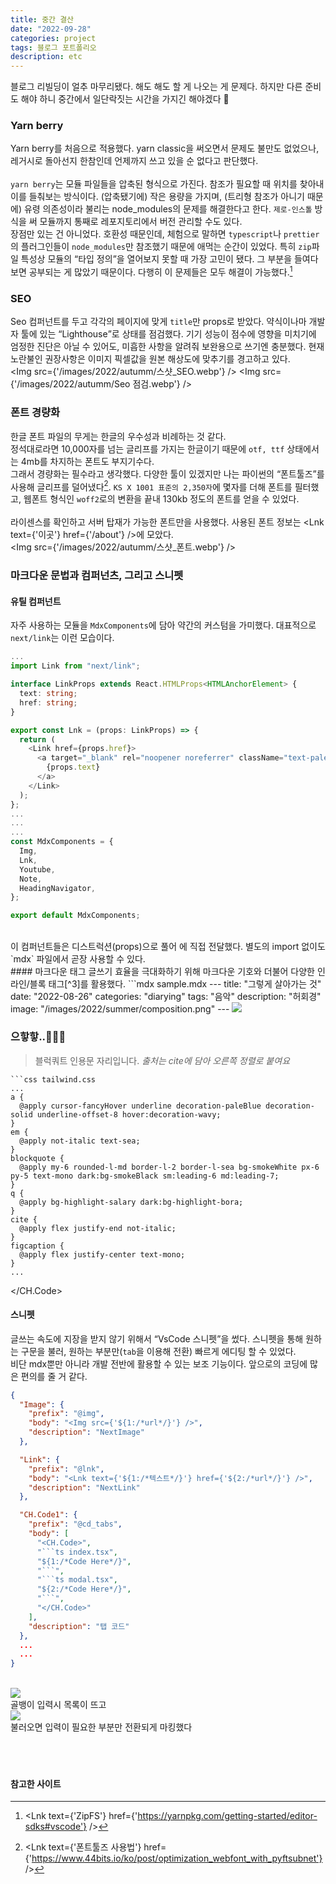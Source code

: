 ```yaml
---
title: 중간 결산
date: "2022-09-28"
categories: project
tags: 블로그 포트폴리오
description: etc
---
```

<HeadingNavigator />
블로그 리빌딩이 얼추 마무리됐다.  
해도 해도 할 게 나오는 게 문제다.  
하지만 다른 준비도 해야 하니 중간에서 일단락짓는 시간을 가지긴 해야겠다 👻   


### Yarn berry
Yarn berry를 처음으로 적용했다. yarn classic을 써오면서 문제도 불만도 없었으나, 레거시로 돌아선지 한참인데 언제까지 쓰고 있을 순 없다고 판단했다.  
<br/>
`yarn berry`는 모듈 파일들을 압축된 형식으로 가진다. 참조가 필요할 때 위치를 찾아내 이를 들춰보는 방식이다. (압축됐기에) 작은 용량을 가지며, (트리형 참조가 아니기 때문에) 유령 의존성이라 불리는 node_modules의 문제를 해결한다고 한다. `제로-인스톨` 방식을 써 모듈까지 통째로 레포지토리에서 버전 관리할 수도 있다. 
<br/>
장점만 있는 건 아니었다. 호환성 때문인데, 체험으로 말하면 `typescript`나 `prettier`의 플러그인들이 `node_modules`만 참조했기 때문에 애먹는 순간이 있었다. 특히 `zip`파일 특성상 모듈의 <q>타입 정의</q>을 열어보지 못할 때 가장 고민이 됐다. 그 부분을 들여다보면 공부되는 게 많았기 때문이다. 다행히 이 문제들은 모두 해결이 가능했다.[^1]

### SEO
Seo 컴퍼넌트를 두고 각각의 페이지에 맞게 `title`만 props로 받았다. 약식이나마 개발자 툴에 있는 <q>Lighthouse</q>로 상태를 점검했다. 기기 성능이 점수에 영향을 미치기에 엄정한 진단은 아닐 수 있어도, 미흡한 사항을 알려줘 보완용으로 쓰기엔 충분했다. 현재 노란불인 권장사항은 이미지 픽셀값을 원본 해상도에 맞추기를 경고하고 있다.
<br/>
<Img src={'/images/2022/autumm/스샷_SEO.webp'} />
<Img src={'/images/2022/autumm/Seo 점검.webp'} />


### 폰트 경량화
한글 폰트 파일의 무게는 한글의 우수성과 비례하는 것 같다.  
정석대로라면 10,000자를 넘는 글리프를 가지는 한글이기 때문에 `otf, ttf` 상태에서는 4mb를 차지하는 폰트도 부지기수다.  
그래서 경량화는 필수라고 생각했다. 다양한 툴이 있겠지만 나는 파이썬의 <q>폰트툴즈</q>를 사용해 글리프를 덜어냈다[^2]. `KS X 1001 표준의 2,350자`에 몇자를 더해 폰트를 필터했고, 웹폰트 형식인 `woff2`로의 변환을 끝내 130kb 정도의 폰트를 얻을 수 있었다.  
<br/>
라이센스를 확인하고 서버 탑재가 가능한 폰트만을 사용했다. 사용된 폰트 정보는 <Lnk text={'이곳'} href={'/about'} />에 모았다.  
<Img src={'/images/2022/autumm/스샷_폰트.webp'} />


### 마크다운 문법과 컴퍼넌츠, 그리고 스니펫

#### 유틸 컴퍼넌트
자주 사용하는 모듈을 `MdxComponents`에 담아 약간의 커스텀을 가미했다. 대표적으로 `next/link`는 이런 모습이다. 
```ts MdxComponents.tsx
...
import Link from "next/link";

interface LinkProps extends React.HTMLProps<HTMLAnchorElement> {
  text: string;
  href: string;
}

export const Lnk = (props: LinkProps) => {
  return (
    <Link href={props.href}>
      <a target="_blank" rel="noopener noreferrer" className="text-paleBlue" {...props}>
        {props.text}
      </a>
    </Link>
  );
};
...
...
...
const MdxComponents = {
  Img,
  Lnk,
  Youtube,
  Note,
  HeadingNavigator,
};

export default MdxComponents;
```
<br/>
이 컴퍼넌트들은 디스트럭션(props)으로 풀어 <Lnk text={'mdxBundler'} href={'https://github.com/kentcdodds/mdx-bundler'} />에 직접 전달했다. 별도의 import 없이도 `mdx` 파일에서 곧장 사용할 수 있다.  
<br/>
#### 마크다운 태그
글쓰기 효율을 극대화하기 위해 마크다운 기호와 더불어 다양한 인라인/블록 태그[^3]를 활용했다.
<CH.Code>
  ```mdx sample.mdx
  ---
  title: "그렇게 살아가는 것"
  date: "2022-08-26"
  categories: "diarying"
  tags: "음악"
  description: "허회경"
  image: "/images/2022/summer/composition.png"
  ---
  <Youtube src={'https://www.youtube.com/embed/cHC0ghVev1E'} />
  <Img src={"/images/2022/summer/screen_shot_1.png"} />
  
  ### 으핳핳..🤦🏼‍♀️  
  
  > 블럭쿼트 인용문 자리입니다.
  > <cite>출처는 cite에 담아 오른쪽 정렬로 붙여요</cite>
  ```
  ```css tailwind.css
  ...
  a {
    @apply cursor-fancyHover underline decoration-paleBlue decoration-solid underline-offset-8 hover:decoration-wavy;
  }
  em {
    @apply not-italic text-sea;
  }
  blockquote {
    @apply my-6 rounded-l-md border-l-2 border-l-sea bg-smokeWhite px-6 py-5 text-mono dark:bg-smokeBlack sm:leading-6 md:leading-7;
  }
  q {
    @apply bg-highlight-salary dark:bg-highlight-bora;
  }
  cite {
    @apply flex justify-end not-italic;
  }
  figcaption {
    @apply flex justify-center text-mono;
  }
  ...
  ```
</CH.Code>
<br/>
#### 스니펫
글쓰는 속도에 지장을 받지 않기 위해서 <q>VsCode 스니펫</q>을 썼다. 스니펫을 통해 원하는 구문을 불러, 원하는 부분만(`tab`을 이용해 전환) 빠르게 에디팅 할 수 있었다.  
비단 mdx뿐만 아니라 개발 전반에 활용할 수 있는 보조 기능이다. 앞으로의 코딩에 많은 편의를 줄 거 같다.
```json mdx.json
{
  "Image": {
    "prefix": "@img",
    "body": "<Img src={'${1:/*url*/}'} />",
    "description": "NextImage"
  },

  "Link": {
    "prefix": "@lnk",
    "body": "<Lnk text={'${1:/*텍스트*/}'} href={'${2:/*url*/}'} />",
    "description": "NextLink"
  },

  "CH.Code1": {
    "prefix": "@cd_tabs",
    "body": [
      "<CH.Code>",
      "```ts index.tsx",
      "${1:/*Code Here*/}",
      "```",
      "```ts modal.tsx",
      "${2:/*Code Here*/}",
      "```",
      "</CH.Code>"
    ],
    "description": "탭 코드"
  },
  ...
  ...    
}
```
<br/>
<Img src={'/images/2022/autumm/스샷_스니펫1.webp'} />
<figcaption>골뱅이 입력시 목록이 뜨고</figcaption>
<Img src={'/images/2022/autumm/스샷_스니펫2.webp'} />
<figcaption>불러오면 입력이 필요한 부분만 전환되게 마킹했다</figcaption>
<br/>
<br/>
<br/>

#### 참고한 사이트

[^1]: <Lnk text={'ZipFS'} href={'https://yarnpkg.com/getting-started/editor-sdks#vscode'} />
[^2]: <Lnk text={'폰트툴즈 사용법'} href={'https://www.44bits.io/ko/post/optimization_webfont_with_pyftsubnet'} />
[^3]: <Lnk text={'인라인/블록 태그 목록'} href={'https://www.w3schools.com/html/html_blocks.asp'} />
